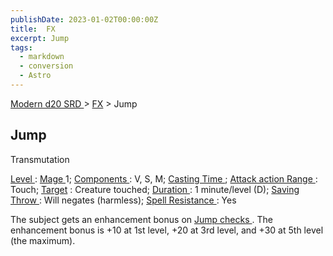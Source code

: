 ```yaml
---
publishDate: 2023-01-02T00:00:00Z
title:  FX
excerpt: Jump
tags:
  - markdown
  - conversion
  - Astro
---
```


[ Modern d20 SRD ](/#modernD20) > [ FX](modern-d20-srd-fx-index) > Jump

##  Jump

Transmutation

[ Level ](modern-d20-srd-fx-level) : [ Mage ](modern-d20-srd-classes-advanced-mage) 1; [ Components ](modern-d20-srd-fx-components) : V, S, M; [ Casting Time ](modern-d20-srd-fx-casting-time) ; [ Attack action ](modern-d20-srd-combat-attack-actions) [ Range ](modern-d20-srd-fx-range) : Touch; [ Target](modern-d20-srd-fx-target) : Creature touched; [ Duration ](modern-d20-srd-fx-duration) : 1 minute/level (D); [ Saving Throw ](modern-d20-srd-basics-saving-throws) : Will negates (harmless); [ Spell Resistance ](modern-d20-srd-special-abilities-spell-resistance) : Yes

The subject gets an enhancement bonus on [ Jump ](modern-d20-srd-skills-jump)
[ checks ](modern-d20-srd-skills-skill-basics-php#skill-check-index) . The
enhancement bonus is +10 at 1st level, +20 at 3rd level, and +30 at 5th level
(the maximum).

